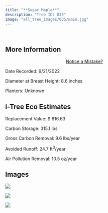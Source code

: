 ```yaml
---
title: "**Sugar Maple**"
description: "Tree ID: 035"
image: "all_tree_images/035/main.jpg"
---
```


<br>

## **More Information**
::: column-margin
<center><a class="button" href="https://forms.gle/W6f5nwYxrM33hF4f7">Notice a Mistake?</a></center>
:::


Date Recorded:  9/21/2022

Diameter at Breast Height:  8.6  inches

Planters:  Unknown

## **i-Tree Eco Estimates**


 Replacement Value: $ 816.63

 Carbon Storage:  315.1  lbs

 Gross Carbon Removal:  9.6  lbs/year

 Avoided Runoff:  24.7  ft<sup>3</sup>/year

 Air Pollution Removal:  10.5  oz/year

## **Images**


 ![](all_tree_images/035/IMG_6430.jpg)

 ![](all_tree_images/035/IMG_6431.jpg)

 ![](all_tree_images/035/main.jpg)
